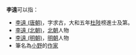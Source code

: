 '''李遠'''可以指：
* [[李遠_(唐朝)|李遠 (唐朝)]]，字求古，大和五年[[杜陟|杜陟]]榜進士及第。
* [[李遠_(北朝)|李遠 (北朝)]]，[[南北朝|北朝]]人物
* [[李遠_(明朝)|李遠 (明朝)]]，[[明朝|明朝]]人物
* 筆名為[[小野|小野]]的[[作家|作家]]

{{disambig|Cat=二字李姓人名消歧義|yuan}}